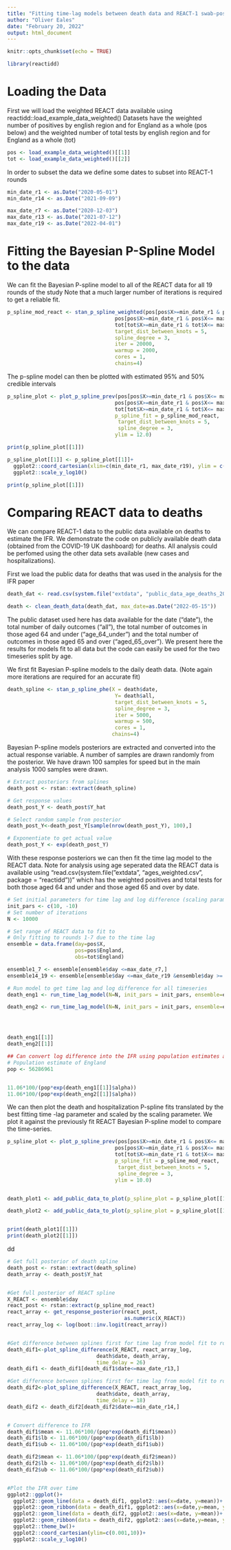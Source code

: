 ```yaml
---
title: "Fitting time-lag models between death data and REACT-1 swab-positivity to estimate the IFR"
author: "Oliver Eales"
date: "February 20, 2022"
output: html_document
---
```


```r
knitr::opts_chunk$set(echo = TRUE)
```

```r
library(reactidd)
```

# Loading the Data
First we will load the weighted REACT data available using reactidd::load_example_data_weighted() 
Datasets have the weighted number of positives by english region and for England as a whole (pos below)
and the weighted number of total tests by english region and for England as a whole (tot)

```r
pos <- load_example_data_weighted()[[1]]
tot <- load_example_data_weighted()[[2]]
```

In order to subset the data we define some dates to subset into REACT-1 rounds
```r
min_date_r1 <- as.Date("2020-05-01")
min_date_r14 <- as.Date("2021-09-09")

max_date_r7 <- as.Date("2020-12-03")
max_date_r13 <- as.Date("2021-07-12")
max_date_r19 <- as.Date("2022-04-01")
```



# Fitting the Bayesian P-Spline Model to the data
We can fit the Bayesian P-spline model to all of the REACT data for all 19 rounds of the study
Note that a much larger number of iterations is required to get a reliable fit.

```r
p_spline_mod_react <- stan_p_spline_weighted(pos[pos$X>=min_date_r1 & pos$X<= max_date_r19,]$X,
                                   pos[pos$X>=min_date_r1 & pos$X<= max_date_r19,]$England,
                                   tot[tot$X>=min_date_r1 & tot$X<= max_date_r19,]$England,
                                   target_dist_between_knots = 5,
                                   spline_degree = 3,
                                   iter = 20000,
                                   warmup = 2000,
                                   cores = 1,
                                   chains=4)


```




The p-spline model can then be plotted with estimated 95% and 50% credible intervals
```r
p_spline_plot <- plot_p_spline_prev(pos[pos$X>=min_date_r1 & pos$X<= max_date_r19,]$X,
                                   pos[pos$X>=min_date_r1 & pos$X<= max_date_r19,]$England,
                                   tot[tot$X>=min_date_r1 & tot$X<= max_date_r19,]$England,
                                   p_spline_fit = p_spline_mod_react, 
                                    target_dist_between_knots = 5,
                                    spline_degree = 3,
                                   ylim = 12.0)

print(p_spline_plot[[1]])

p_spline_plot[[1]] <- p_spline_plot[[1]]+
  ggplot2::coord_cartesian(xlim=c(min_date_r1, max_date_r19), ylim = c(0.01,10))+
  ggplot2::scale_y_log10()

print(p_spline_plot[[1]])


```

# Comparing REACT data to deaths 
We can compare REACT-1 data to the public data available on deaths to estimate the IFR. 
We demonstrate the code on publicly available death data (obtained from the COVID-19 UK dashboard) for deaths. All analysis could be perfomed using the other data sets available (new cases and hospitalizations).

First we load the public data for deaths that was used in the analysis for the IFR paper

```r
death_dat <- read.csv(system.file("extdata", "public_data_age_deaths_2022-05-20.csv", package = "reactidd"))

death <- clean_death_data(death_dat, max_date=as.Date("2022-05-15"))

```

The public dataset used here has data available for the date ("date"), the total number of daily outcomes ("all"), the total number of outcomes in those aged 64 and under ("age_64_under")  and the total number of outcomes in those aged 65 and over ("aged_65_over"). 
We present here the results for models fit to all data but the code can easily be used for the two timeseries split by age.

We first fit Bayesian P-spline models to the daily death data. (Note again more iterations are required for an accurate fit)

```r
death_spline <- stan_p_spline_phe(X = death$date,
                                   Y= death$all,
                                   target_dist_between_knots = 5,
                                   spline_degree = 3,
                                   iter = 5000,
                                   warmup = 500,
                                   cores = 1,
                                  chains=4)


```

Bayesian P-spline models posteriors are extracted and converted into the actual response variable. A number of samples are drawn randomly from the posterior. We have drawn 100 samples for speed but in the main analysis 1000 samples were drawn.
```r

# Extract posteriors from splines
death_post <- rstan::extract(death_spline)

# Get response values
death_post_Y <- death_post$Y_hat

# Select random sample from posterior
death_post_Y<-death_post_Y[sample(nrow(death_post_Y), 100),]

# Exponentiate to get actual value
death_post_Y <- exp(death_post_Y)
```

With these response posteriors we can then fit the time lag model to the REACT data. Note for analysis using age seperated data the REACT data is available using "read.csv(system.file("extdata", "ages_weighted.csv", package = "reactidd"))" which has the weighted positives and total tests for both those aged 64 and under and those aged 65 and over by date.

```r

# Set initial parameters for time lag and log difference (scaling parameter)
init_pars <- c(10, -10)
# Set number of iterations 
N <- 10000

# Set range of REACT data to fit to
# Only fitting to rounds 1-7 due to the time lag
ensemble = data.frame(day=pos$X,
                      pos=pos$England,
                      obs=tot$England)

ensemble1_7 <- ensemble[ensemble$day <=max_date_r7,]
ensemble14_19 <- ensemble[ensemble$day <=max_date_r19 &ensemble$day >= min_date_r14,]

# Run model to get time lag and log difference for all timeseries
death_eng1 <- run_time_lag_model(N=N, init_pars = init_pars, ensemble=ensemble1_7,  dates=death$date , ENG = death_post_Y, burnin=2000,name="All", rounds = "Rounds 1-7", data_source = "Deaths")

death_eng2 <- run_time_lag_model(N=N, init_pars = init_pars, ensemble=ensemble14_19,  dates=death$date , ENG = death_post_Y, burnin=2000,name="All", rounds = "Rounds 14-19", data_source = "Deaths")




death_eng1[[1]]
death_eng2[[1]]

## Can convert log difference into the IFR using population estimates and a factor of 11.06
# Population estimate of England
pop <- 56286961


11.06*100/(pop*exp(death_eng1[[1]]$alpha))
11.06*100/(pop*exp(death_eng2[[1]]$alpha))


```

We can then plot the death and hospitalization P-spline fits translated by the best fitting time -lag parameter and scaled by the scaling parameter.
We plot it against the previously fit REACT Bayesian P-spline model to compare the time-series.

```r


p_spline_plot <- plot_p_spline_prev(pos[pos$X>=min_date_r1 & pos$X<= max_date_r19,]$X,
                                   pos[pos$X>=min_date_r1 & pos$X<= max_date_r19,]$England,
                                   tot[tot$X>=min_date_r1 & tot$X<= max_date_r19,]$England,
                                   p_spline_fit = p_spline_mod_react, 
                                    target_dist_between_knots = 5,
                                    spline_degree = 3,
                                   ylim = 10.0)


death_plot1 <- add_public_data_to_plot(p_spline_plot = p_spline_plot[[1]], Y_array = death_post_Y, table_eng = death_eng1[[1]], X=death$date, dat = death)

death_plot2 <- add_public_data_to_plot(p_spline_plot = p_spline_plot[[1]], Y_array = death_post_Y, table_eng = death_eng2[[1]], X=death$date, dat = death)


print(death_plot1[[1]])
print(death_plot2[[1]])


```


dd

```r


# Get full posterior of death spline
death_post <- rstan::extract(death_spline)
death_array <- death_post$Y_hat


#Get full posterior of REACT spline
X_REACT <- ensemble$day
react_post <- rstan::extract(p_spline_mod_react)
react_array <- get_response_posterior(react_post,
                                      as.numeric(X_REACT))
react_array_log <- log(boot::inv.logit(react_array))


#Get difference between splines first for time lag from model fit to rounds 1-7
death_dif1<-plot_spline_difference(X_REACT, react_array_log,
                             death$date, death_array,
                             time_delay = 26)
death_dif1 <- death_dif1[death_dif1$date<=max_date_r13,]

#Get difference between splines first for time lag from model fit to rounds 14-19
death_dif2<-plot_spline_difference(X_REACT, react_array_log,
                             death$date, death_array,
                             time_delay = 18)
death_dif2 <- death_dif2[death_dif2$date>=min_date_r14,]


# Convert difference to IFR
death_dif1$mean <- 11.06*100/(pop*exp(death_dif1$mean))
death_dif1$lb <- 11.06*100/(pop*exp(death_dif1$lb))
death_dif1$ub <- 11.06*100/(pop*exp(death_dif1$ub))

death_dif2$mean <- 11.06*100/(pop*exp(death_dif2$mean))
death_dif2$lb <- 11.06*100/(pop*exp(death_dif2$lb))
death_dif2$ub <- 11.06*100/(pop*exp(death_dif2$ub))


#Plot the IFR over time
ggplot2::ggplot()+
  ggplot2::geom_line(data = death_dif1, ggplot2::aes(x=date, y=mean))+
  ggplot2::geom_ribbon(data = death_dif1, ggplot2::aes(x=date,y=mean, ymin=lb, ymax=ub))+
  ggplot2::geom_line(data = death_dif2, ggplot2::aes(x=date, y=mean))+
  ggplot2::geom_ribbon(data = death_dif2, ggplot2::aes(x=date,y=mean, ymin=lb, ymax=ub))+
  ggplot2::theme_bw()+
  ggplot2::coord_cartesian(ylim=c(0.001,10))+
  ggplot2::scale_y_log10()


```

